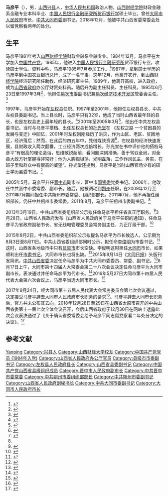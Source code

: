 {{Infobox_Politician
| name = 马彦平
| image name =
| width =
|职务2    = [[中国共产党大同市委员会|中国共产党大同市委员会]]副书记
|就任日期2 = 2015年8月13日
|卸任日期2 = 2017年9月
|职务1    = [[大同市人民政府|大同市人民政府]]市长
|就任日期1 = 2015年8月17日
|卸任日期1 = 2017年9月24日
|前任1    = [[李俊明|李俊明]]
|繼任1    = [[武宏文|武宏文]]
| 性別 =男 
| Native place =
| place of birth =[[山西省|山西省]][[兴县|兴县]]
| date of birth = {{birth year and age|1965|4}}
|逝世日期 = 
|逝世地點 = 
|別名     = 
| nationality ={{PRC}}
| spouse =
| relatives =
| party ={{CPC|19px}} 
| educate =[[山西财经学院|山西财经学院]]财政金融系金融专业本科<br>[[中国人民银行金融研究所|中国人民银行金融研究所]]货币银行专业硕士
| past =
}}
'''马彦平'''（{{bd|1965年|4月}}），男，[[山西省|山西]][[兴县|兴县]]人，[[中华人民共和国|中华人民共和国]]政治人物。[[山西财经学院|山西财经学院]]财政金融系金融专业本科毕业、[[中国人民银行金融研究所|中国人民银行金融研究所]][[货币银行学|货币银行学]]硕士毕业。曾任[[大同市人民政府|大同市人民政府]]市长，[[中共大同市委|中共大同市委]]副书记。2018年12月，他被中共山西省委常委会处以留党察看两年的处分。

== 生平 ==
马彦平1981年考入[[山西财经学院|山西财经学院]]财政金融系金融专业。1984年12月，马彦平在大学加入[[中国共产党|中国共产党]]。1985年，他进入[[中国人民银行金融研究所|中国人民银行金融研究所]]货币银行专业，攻读硕士学位。资料中称，马彦平1985年7月参加工作。<ref>{{cite web|title=市委副书记马彦平|url=http://dwgk.szdflz.gov.cn/website/dwgk/html/2011/fa2e92808a3843d38477fb3f3e018ce0_0.html|website=朔州市党务公开网|accessdate=2015-08-03}}{{dead link|date=2018年2月 |bot=InternetArchiveBot |fix-attempted=yes }}</ref>1987年，拿到硕士学历的马彦平到[[中国农业银行|中国农业银行]]总行，成了一名干事。这年12月，他离开农行，到[[山西财经学院|山西财经学院]]经济研究所任助教、经济研究室主任。1989年，他离开高校，进入政府，成为[[山西省政府|山西省政府]]办公厅财贸处科员。随后升为副主任科员、主任科员。1995年6月23日至1997年3月<ref>{{cite book|author1=王存寿|title=中国共产党山西省晋中地区组织史资料：1987.10-1997.3|date=1998|publisher=山西人民出版社|location=太原|isbn=7-203-03731-2|pages=72}}</ref>，他担任[[榆次市|榆次市]]委副书记兼[[榆次经济技术开发区|榆次经济技术开发区]]管委会主任。<ref name=zt360>{{cite web|title=马彦平简历|url=http://www.zt360.cn/jgzyjl/dfld/sxs/szs/2012/09/17/15254135219.html|publisher=政坛网|accessdate=2015-08-03|deadurl=yes|archiveurl=https://web.archive.org/web/20160803212424/http://www.zt360.cn/jgzyjl/dfld/sxs/szs/2012/09/17/15254135219.html|archivedate=2016-08-03}}</ref>

1997年，马彦平开始在[[左权县|左权县]]任职。1997年至2001年，他担任左权县县长、中共左权县委副书记。当上县长时，马彦平只有32岁，他成了当时山西省最年轻的县长，也是左权县史上最年轻的县长。<ref name=renhy>{{cite journal|author1=任海鹰|title=和平时期的老区县委书记马彦平|journal=中华儿女(海外版)|date=2002|issue=15}}</ref>2001年至2005年3月<ref>{{cite book|author1=中共山西省委|title=中共山西年鉴 2006|date=2007-09|publisher=中共党史出版社|location=北京|isbn=978-7-80199-768-5|pages=529}}</ref>，他出任中共左权县委书记。当时与马彦平搭档、出任左权县长的[[孙光堂|孙光堂]]在 《左权之路 一个贫困县的发展与变迁》中回忆，2001年时左权刚刚经历了洪灾，作为山区、老区、贫困地区，经济落后；然而，在此后的四五年中，凭借煤铁资源<ref>{{cite news|title=“庄园”书记|url=http://www.xyshjj.cn/bz/xyjj/yb/201007/42662.html|accessdate=2015-08-03|agency=中国县域经济报|date=2010-07-15|archive-date=2016-03-04|archive-url=https://web.archive.org/web/20160304121959/http://www.xyshjj.cn/bz/xyjj/yb/201007/42662.html|dead-url=yes}}</ref>，左权县的经济快速发展，县财政收入两次翻番，工业经济两次成倍增长。孙光堂在书中评价他的搭档马彦平“有很高的理论造诣，思维敏锐超前，看问题深刻准确，善于驾驭全局，对全县大政方针掌握得非常好；他为人胸襟坦荡，光明磊落，工作作风民主、务实，在班子里和群众中有很高的威望”。孙光堂还提到，马彦平是当时山西官场少有的硕士学历县委书记。<ref>{{cite book|author1=孙光堂|title=左权之路 一个贫困县的发展与变迁|date=2007-10|publisher=中华工商联合出版社|location=北京|isbn=978-7-80193-616-5|pages=194}}</ref>

2005年5月，马彦平升任[[晋中市|晋中市]]副市长，晋中市[[国资委|国资委]]党委书记。2006年，他改任中共晋中市委常委、副市长。随后，他被调动到[[朔州|朔州]]任职，在2009年12月至2011年7月期间担任中共朔州市委常委、组织部部长。2011年7月，他不再担任组织部长，仍任中共朔州市委常委。2011年8月，马彦平任朔州市委副书记。<ref name=zt360/>

2013年3月19日，中共山西省委组织部公示拟任命马彦平担任省直正厅职务。<ref>{{cite news|title=山西公示马彦平、王维卿、冯征、赵友亭、郭长青等14人|url=http://district.ce.cn/newarea/sddy/201303/20/t20130320_24216307.shtml|accessdate=2015-08-03|agency=山西晚报|date=2013-03-20|archive-date=2016-08-06|archive-url=https://web.archive.org/web/20160806055617/http://district.ce.cn/newarea/sddy/201303/20/t20130320_24216307.shtml|dead-url=no}}</ref>3月28日，山西省人民政府发布《山西省人民政府关于马彦平任职的通知》，任命马彦平为省政府副秘书长、省无线电管理委员会常务副主任，为正厅级干部。<ref>{{cite web|title=山西省人民政府 关于马彦平任职的通知|url=http://www.shanxigov.cn/n16/n1203/n1866/n5189/n31685/17236855.html|website=山西省人民政府|accessdate=2015-08-03|deadurl=yes|archiveurl=https://web.archive.org/web/20160304142457/http://www.shanxigov.cn/n16/n1203/n1866/n5189/n31685/17236855.html|archivedate=2016-03-04}}</ref>

2015年8月2日，中共山西省委组织部公示拟提名马彦平为市长候选人，公示期为8月3日至8月11日。中共山西省委组织部同时公示，拟任命[[李俊明|李俊明]]为市委书记。<ref>{{cite news|title=山西省委组织部公示 马彦平拟提名为市长候选人|url=http://shanxi.sina.com.cn/news/report/2015-08-03/detail-ifxfpqxf0147058.shtml|accessdate=2015-08-03|agency=山西新闻网-山西日报|date=2015-08-03|archive-date=2016-03-04|archive-url=https://web.archive.org/web/20160304192222/http://shanxi.sina.com.cn/news/report/2015-08-03/detail-ifxfpqxf0147058.shtml|dead-url=no}}</ref>这时，山西省各地级市中只有[[吕梁市|吕梁市]]市长空缺。李俊明这时担任[[大同市|大同市]]市长，如果顺利出任[[市委书记|市委书记]]，大同市市长也将出缺。<ref>{{cite news|title=大同市长李俊明拟任市委书记，马彦平拟提名市长候选人|url=http://www.thepaper.cn/newsDetail_forward_1359767|accessdate=2015-08-03|agency=澎湃新闻|date=2015-08-03|archive-date=2017-11-18|archive-url=https://web.archive.org/web/20171118041012/http://www.thepaper.cn/newsDetail_forward_1359767|dead-url=no}}</ref>2015年8月14日《[[大同日报|大同日报]]》头版刊发简讯，[[中共山西省委|中共山西省委]]决定任命马彦平为中共大同市委委员、常委、副书记。<ref>{{cite news|title=马彦平任大同市委副书记|url=http://npaper.dtnews.cn/SimpleShow.aspx?id=55224#|accessdate=2015-08-14|agency=大同日报|date=2015-08-14|archive-url=https://web.archive.org/web/20160815110827/http://npaper.dtnews.cn/SimpleShow.aspx?id=55224|archive-date=2016-08-15|dead-url=yes}}</ref>8月17日上午，大同市第十四届人大常委会第二十八次会议决定任命马彦平为大同市副市长，表决通过并任命马彦平为代市长。<ref>{{cite news|title=马彦平任大同副市长代理市长(图/简历)|url=http://news.sina.com.cn/2015-08-18/doc-ifxfxraw8897115.shtml|accessdate=2015-08-18|agency=新华网|date=2015-08-18|archive-date=2016-03-04|archive-url=https://web.archive.org/web/20160304120431/http://news.sina.com.cn/2015-08-18/doc-ifxfxraw8897115.shtml|dead-url=no}}</ref>2016年5月27日大同市第十四届人民代表大会第六次会议上，马彦平当选大同市市长。<ref>{{cite news|title=马彦平当选大同市市长|url=http://news.163.com/16/0528/16/BO5QN1I700014JB5.html|accessdate=2016-05-28|agency=中国经济网|date=2016-05-28|archive-url=https://web.archive.org/web/20160624220418/http://news.163.com/16/0528/16/BO5QN1I700014JB5.html|archive-date=2016-06-24|dead-url=yes}}</ref>

2017年9月24日，经大同市第十五届人民代表大会常务委员会第七次会议通过，决定接受马彦平辞去大同市人民政府市长职务的请求<ref>{{Cite web |url=http://epaper.dtnews.cn/shtml/dtrb/20170925/15425.shtml |title=大同市人民代表大会常务委员会关于接受马彦平辞去大同市人民政府市长职务请求的决定 |access-date=2018-01-21 |archive-url=https://web.archive.org/web/20180121184453/http://epaper.dtnews.cn/shtml/dtrb/20170925/15425.shtml |archive-date=2018-01-21 |dead-url=yes }}</ref>。马彦平辞去大同市长职务后，官方并未公布其去向。2018年12月28日至29日在山西省太原市召开的中共山西省委第十一届七次全体会议召开，会后山西省政府于12月30日在网站上透露此次会议表决通过了《关于确认省委常委会给予马彦平同志留党察看二年处分决定的决议》。<ref>{{cite news |title=山西大同原市长马彦平被处以留党察看二年处分 |url=https://www.thepaper.cn/newsDetail_forward_2795586 |accessdate=2018-12-30 |work=澎湃新闻 |date=2018-12-30 |archive-date=2021-02-14 |archive-url=https://web.archive.org/web/20210214085550/https://www.thepaper.cn/newsDetail_forward_2795586 |dead-url=no }}</ref>

==参考文献==
{{reflist|2}}

{{start box}}
{{s-gov|prc}}
{{s-before|[[李年善|李年善]]}}
{{s-title|[[左权县人民政府|左权县人民政府]]县长|1997年9月－2001年}}
{{s-after|[[孙光堂|孙光堂]]}}
{{s-before|[[李俊明|李俊明]]}}
{{s-title|[[大同市人民政府|大同市人民政府]]市长|2015年8月17日－2017年9月24日}}
{{s-after|[[武宏文|武宏文]]}}
{{s-ppo|cpc}}
{{s-before|[[林玉平|林玉平]]}}
{{s-title|[[中国共产党左权县委员会|中国共产党左权县委员会]]书记|2001年－2005年3月}}
{{s-after|[[孙光堂|孙光堂]]}}
{{end box}}

{{大同市市长}}

{{Authority control}}
{{DEFAULTSORT:Ma Yanping}}
[[Category:马姓|Yanping]]
[[Category:兴县人|Category:兴县人]]
[[Category:山西财经大学校友|Category:山西财经大学校友]]
[[Category:中国共产党党员_(1984年入党)|Category:中国共产党党员 (1984年入党)]]
[[Category:山西省人民政府办公厅官员|Category:山西省人民政府办公厅官员]]
[[Category:县级市市委副书记|Category:县级市市委副书记]]
[[Category:左权县人民政府县长|Category:左权县人民政府县长]]
[[Category:山西省县委副书记|Category:山西省县委副书记]]
[[Category:中国共产党山西省县级组织成员|Category:中国共产党山西省县级组织成员]]
[[Category:晋中市人民政府副市长|Category:晋中市人民政府副市长]]
[[Category:中共晋中市委常委|Category:中共晋中市委常委]]
[[Category:中共朔州市委组织部部长|Category:中共朔州市委组织部部长]]
[[Category:中共朔州市委副书记|Category:中共朔州市委副书记]]
[[Category:山西省人民政府副秘书长|Category:山西省人民政府副秘书长]]
[[Category:中共大同市委副书记|Category:中共大同市委副书记]]
[[Category:大同市人民政府市长|Category:大同市人民政府市长]]
